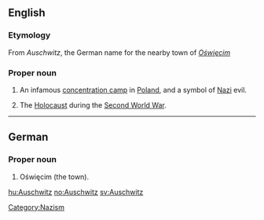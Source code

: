 ==English==
{{wikipedia}}
===Etymology===
From {{etyl|de}} ''Auschwitz'', the German name for the nearby town of ''[[Oświęcim]]''

===Proper noun===
{{en-proper noun}}

# An infamous [[concentration camp]] in [[Poland]], and a symbol of [[Nazi]] evil.
# {{context|by extension}} The [[Holocaust]] during the [[Second World War]].

[[Category:Nazism]]
----

==German==

===Proper noun===
{{infl|de|proper noun}}

# Oświęcim (the town).


[[hu:Auschwitz]]
[[no:Auschwitz]]
[[sv:Auschwitz]]